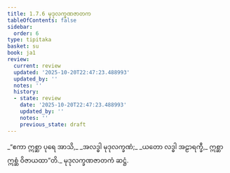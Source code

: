 ```yaml
---
title: 1.7.6 မုဒုလက္ခဏဇာတက
tableOfContents: false
sidebar:
  order: 6
type: tipitaka
basket: su
book: ja1
review:
  current: review
  updated: '2025-10-20T22:47:23.488993'
  updated_by: ''
  notes: ''
  history:
  - state: review
    date: '2025-10-20T22:47:23.488993'
    updated_by: ''
    notes: ''
    previous_state: draft
---
```



<DynamicBreadcrumb />


<ReviewStatus review={frontmatter.review} showDetails={true} />

<HypothesisAnnotation frontmatter={frontmatter} />

<Division number="66" book="ja1" e="ch" v="22" p="16">

<Paragraph number="145" type="verses" book="ja1">
_“ဧကာ ဣစ္ဆာ ပုရေ အာသိ,_  
_အလဒ္ဓါ မုဒုလက္ခဏံ;_  
_ယတော လဒ္ဓါ အဠာရက္ခီ,_  
ဣစ္ဆာ ဣစ္ဆံ ဝိဇာယထာ”တိ._  


</Paragraph>
</Division>

<Paragraph number="146" type="center" book="ja1">
မုဒုလက္ခဏဇာတကံ ဆဋ္ဌံ.
</Paragraph>